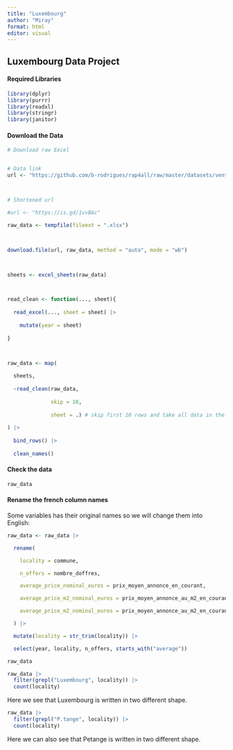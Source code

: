 ```yaml
---
title: "Luxembourg"
author: "Miray"
format: html
editor: visual
---
```


## Luxembourg Data Project

#### Required Libraries

```r

library(dplyr)
library(purrr)
library(readxl)
library(stringr)
library(janitor)
```

#### Download the Data

```r
# Download raw Excel


# Data link
url <- "https://github.com/b-rodrigues/rap4all/raw/master/datasets/vente-maison-2010-2021.xlsx"



# Shortened url

#url <- "https://is.gd/1vvBAc"


```

```r
raw_data <- tempfile(fileext = ".xlsx")



download.file(url, raw_data, method = "auto", mode = "wb")



sheets <- excel_sheets(raw_data)



read_clean <- function(..., sheet){
  
  read_excel(..., sheet = sheet) |>
    
    mutate(year = sheet)
  
}



raw_data <- map(
  
  sheets,
  
  ~read_clean(raw_data,
              
              skip = 10,
              
              sheet = .) # skip first 10 rows and take all data in the sheet
  
) |>
  
  bind_rows() |>
  
  clean_names()
```

#### Check the data

```r
raw_data
```

#### Rename the french column names

Some variables has their original names so we will change them into English:

```r

raw_data <- raw_data |>

  rename(

    locality = commune,

    n_offers = nombre_doffres,

    average_price_nominal_euros = prix_moyen_annonce_en_courant,

    average_price_m2_nominal_euros = prix_moyen_annonce_au_m2_en_courant,

    average_price_m2_nominal_euros = prix_moyen_annonce_au_m2_en_courant

  ) |>

  mutate(locality = str_trim(locality)) |>

  select(year, locality, n_offers, starts_with("average"))
```

```r
raw_data
```

```r
raw_data |> 
  filter(grepl("Luxembourg", locality)) |>
  count(locality)
```

Here we see that Luxembourg is written in two different shape.

```r
raw_data |>
  filter(grepl("P.tange", locality)) |>
  count(locality)
```

Here we can also see that Petange is written in two different shape.
